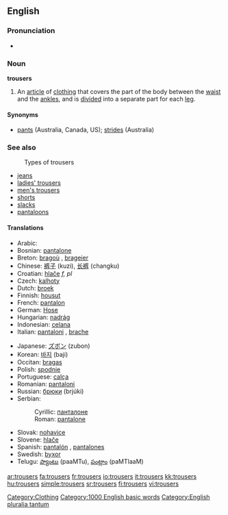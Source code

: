 ==English==

===Pronunciation===
*{{audio|en-us-trousers.ogg|Audio (US)}}

===Noun===
'''trousers''' {{pluralonly}}

# {{context|UK}} An [[article]] of [[clothing]] that covers the part of the body between the [[waist]] and the [[ankle]]s, and is [[divide]]d into a separate part for each [[leg]].

====Synonyms====
*[[pants]] (Australia, Canada, US); [[strides]] (Australia)

===See also===
:Types of trousers
*[[jeans]]
*[[ladies' trousers]]
*[[men's trousers]]
*[[shorts]]
*[[slacks]]
*[[pantaloons]]


====Translations====
{{top}}
*Arabic: {{ARchar|[[بنطلونات]]}} {{Unicode|(banʈaluná:t)}} {{p}}
*Bosnian: [[pantalone#Bosnian|pantalone]] {{f}} {{p}}
*Breton: [[bragoù]] {{m}}, [[brageier]] {{p}}
*Chinese: [[裤子]] (kuzi), [[长裤]] (changku)
*Croatian: [[hlače]] ''f, pl''
*Czech: [[kalhoty]] {{f}} {{p}}
*Dutch: [[broek]] {{f}} {{s}}
*Finnish: [[housut]]
*French: [[pantalon]] {{m}} {{s}}
*German: [[Hose]] {{f}} {{s}}
*Hungarian: [[nadrág]] {{s}}
*Indonesian: [[celana]]
*Italian: [[pantaloni]] {{m}} {{p}}, [[brache]] {{f}} {{p}}
{{mid}}
*Japanese: [[ズボン]] (zubon)
*Korean: [[바지]] (baji)
*Occitan: [[bragas]]
*Polish: [[spodnie]] {{p}}
*Portuguese: [[calça]] {{f}} {{s}}
*Romanian: [[pantaloni]]
*Russian: [[брюки]] (brjúki) {{f}} {{p}}
*Serbian:
*:Cyrillic: [[панталоне#Serbian|панталоне]] {{f}} {{p}}
*:Roman: [[pantalone#Serbian|pantalone]] {{f}} {{p}}
*Slovak: [[nohavice#Slovak|nohavice]] {{f}} {{p}}
*Slovene: [[hlače]] {{f}} {{p}}
*Spanish: [[pantalón]] {{m}} {{s}}, [[pantalones]] {{m}} {{p}}
*Swedish: [[byxor]] {{p}}
*Telugu: [[ప్యాంటు]] (paaMTu), [[పంట్లాం]] (paMTlaaM)
{{bottom}}


[[Category:Clothing]]
[[Category:1000 English basic words]]
[[Category:English pluralia tantum]]

[[ar:trousers]]
[[fa:trousers]]
[[fr:trousers]]
[[io:trousers]]
[[it:trousers]]
[[kk:trousers]]
[[hu:trousers]]
[[simple:trousers]]
[[sr:trousers]]
[[fi:trousers]]
[[vi:trousers]]